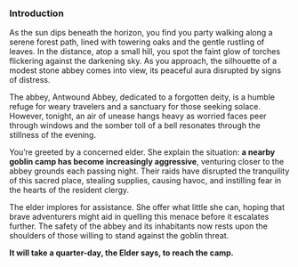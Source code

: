 ### Introduction

As the sun dips beneath the horizon, you find you party walking along a serene forest path, lined with towering oaks and the gentle rustling of leaves. In the distance, atop a small hill, you spot the faint glow of torches flickering against the darkening sky. As you approach, the silhouette of a modest stone abbey comes into view, its peaceful aura disrupted by signs of distress.

The abbey, Antwound Abbey, dedicated to a forgotten deity, is a humble refuge for weary travelers and a sanctuary for those seeking solace. However, tonight, an air of unease hangs heavy as worried faces peer through windows and the somber toll of a bell resonates through the stillness of the evening.

You're greeted by a concerned elder. She explain the situation: **a nearby goblin camp has become increasingly aggressive**, venturing closer to the abbey grounds each passing night. Their raids have disrupted the tranquility of this sacred place, stealing supplies, causing havoc, and instilling fear in the hearts of the resident clergy.

The elder implores for assistance.  She offer what little she can, hoping that brave adventurers might aid in quelling this menace before it escalates further. The safety of the abbey and its inhabitants now rests upon the shoulders of those willing to stand against the goblin threat.

::: {.alert .alert-primary}
**It will take a quarter-day, the Elder says, to reach the camp.**
:::